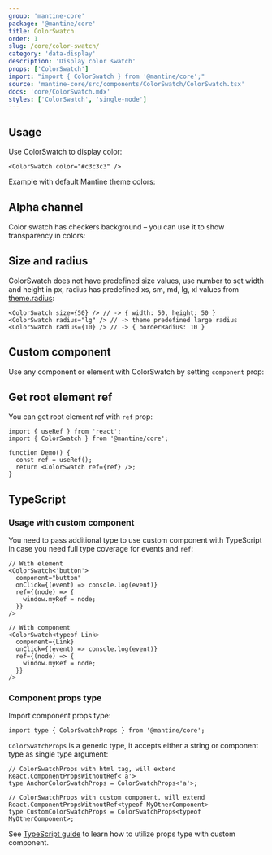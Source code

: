 ```yaml
---
group: 'mantine-core'
package: '@mantine/core'
title: ColorSwatch
order: 1
slug: /core/color-swatch/
category: 'data-display'
description: 'Display color swatch'
props: ['ColorSwatch']
import: "import { ColorSwatch } from '@mantine/core';"
source: 'mantine-core/src/components/ColorSwatch/ColorSwatch.tsx'
docs: 'core/ColorSwatch.mdx'
styles: ['ColorSwatch', 'single-node']
---
```



## Usage

Use ColorSwatch to display color:

```tsx
<ColorSwatch color="#c3c3c3" />
```

Example with default Mantine theme colors:

<Demo data={ColorSwatchDemos.usage} />

## Alpha channel

Color swatch has checkers background – you can use it to show transparency in colors:

<Demo data={ColorSwatchDemos.transparent} />

## Size and radius

ColorSwatch does not have predefined size values, use number to set width and height in px,
radius has predefined xs, sm, md, lg, xl values from [theme.radius](/theming/extend-theme/#spacing-radius-and-shadows):

```tsx
<ColorSwatch size={50} /> // -> { width: 50, height: 50 }
<ColorSwatch radius="lg" /> // -> theme predefined large radius
<ColorSwatch radius={10} /> // -> { borderRadius: 10 }
```

## Custom component

Use any component or element with ColorSwatch by setting `component` prop:

<Demo data={ColorSwatchDemos.component} />

## Get root element ref

You can get root element ref with `ref` prop:

```tsx
import { useRef } from 'react';
import { ColorSwatch } from '@mantine/core';

function Demo() {
  const ref = useRef();
  return <ColorSwatch ref={ref} />;
}
```

## TypeScript

### Usage with custom component

You need to pass additional type to use custom component with TypeScript
in case you need full type coverage for events and `ref`:

```tsx
// With element
<ColorSwatch<'button'>
  component="button"
  onClick={(event) => console.log(event)}
  ref={(node) => {
    window.myRef = node;
  }}
/>

// With component
<ColorSwatch<typeof Link>
  component={Link}
  onClick={(event) => console.log(event)}
  ref={(node) => {
    window.myRef = node;
  }}
/>
```

### Component props type

Import component props type:

```tsx
import type { ColorSwatchProps } from '@mantine/core';
```

`ColorSwatchProps` is a generic type, it accepts either a string or component type as single type argument:

```tsx
// ColorSwatchProps with html tag, will extend React.ComponentPropsWithoutRef<'a'>
type AnchorColorSwatchProps = ColorSwatchProps<'a'>;

// ColorSwatchProps with custom component, will extend React.ComponentPropsWithoutRef<typeof MyOtherComponent>
type CustomColorSwatchProps = ColorSwatchProps<typeof MyOtherComponent>;
```

See [TypeScript guide](/pages/basics/#typescript) to learn how to utilize props type with custom component.
